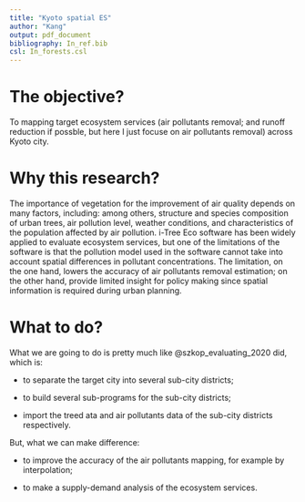 ```yaml
---
title: "Kyoto spatial ES"
author: "Kang"
output: pdf_document
bibliography: In_ref.bib
csl: In_forests.csl
---
```

# The objective? 
To mapping target ecosystem services (air pollutants removal; and runoff reduction if possble, but here I just focuse on air pollutants removal) across Kyoto city. 

# Why this research?
<!-- 原文 -->The importance of vegetation for the improvement of air quality depends on many factors, including: among others, structure and species composition of urban trees, air pollution level, weather conditions, and characteristics of the population affected
by air pollution. 
i-Tree Eco software has been widely applied to evaluate ecosystem services, but one of the limitations of the software is that the pollution model used in the software cannot take into account spatial differences in pollutant concentrations. 
The limitation, on the one hand, lowers the accuracy of air pollutants removal estimation; on the other hand, provide limited insight for policy making since spatial information is required during urban planning. 

# What to do? 
What we are going to do is pretty much like @szkop_evaluating_2020 did, which is: 

- to separate the target city into several sub-city districts; 

- to build several sub-programs for the sub-city districts; 

- import the treed ata and air pollutants data of the sub-city districts respectively. 

But, what we can make difference: 

- to improve the accuracy of the air pollutants mapping, for example by interpolation; 

- to make a supply-demand analysis of the ecosystem services. 


